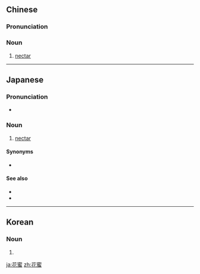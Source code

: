 ==Chinese==
{{zh-forms}}

===Pronunciation===
{{zh-pron
|m=huāmì
|c=faa1 mat6
|mn=hoe-bi̍t
|cat=n
}}

===Noun===
{{zh-noun}}

# [[nectar]]

----

==Japanese==
{{ja-kanjitab|か|みつ|yomi=o}}

===Pronunciation===
* {{ja-pron|かみつ|yomi=o}}

===Noun===
{{ja-noun|かみつ}}

# {{lb|ja|plant}} [[nectar]]

====Synonyms====
* {{ja-r|蜜|みつ}}

====See also====
* {{pedialite|lang=ja}}
* {{pedialite|Nectar}}

----

==Korean==
{{ko-hanjatab}}

===Noun===
{{ko-noun|rv=hwamil|hangeul=화밀}}

# {{hanja form of|화밀|nectar}}

[[ja:花蜜]]
[[zh:花蜜]]